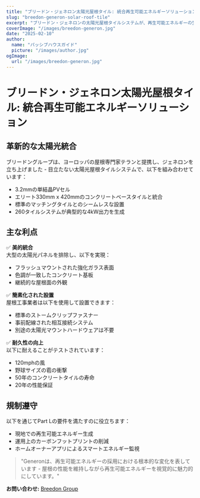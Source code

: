 ```yaml
---
title: "ブリードン・ジェネロン太陽光屋根タイル: 統合再生可能エネルギーソリューション"
slug: "breedon-generon-solar-roof-tile"
excerpt: "ブリードン・ジェネロンの太陽光屋根タイルシステムが、再生可能エネルギーの生成と伝統的な屋根の美学をどのように統合しているかを発見してください。"
coverImage: "/images/breedon-generon.jpg"
date: "2025-02-10"
author:
  name: "パッシブハウスガイド"
  picture: "/images/author.jpg"
ogImage:
  url: "/images/breedon-generon.jpg"
---
```


# ブリードン・ジェネロン太陽光屋根タイル: 統合再生可能エネルギーソリューション

## 革新的な太陽光統合

ブリードングループは、ヨーロッパの屋根専門家テランと提携し、ジェネロンを立ち上げました - 目立たない太陽光屋根タイルシステムで、以下を組み合わせています：

- 3.2mmの単結晶PVセル
- エリート330mm x 420mmのコンクリートベースタイルと統合
- 標準のマッチングタイルとのシームレスな設置
- 260タイルシステムが典型的な4kW出力を生成

## 主な利点

✅ **美的統合**  
大型の太陽光パネルを排除し、以下を実現：
- フラッシュマウントされた強化ガラス表面
- 色調が一致したコンクリート基板
- 継続的な屋根面の外観

✅ **簡素化された設置**  
屋根工事業者は以下を使用して設置できます：
- 標準のストームクリップファスナー
- 事前配線された相互接続システム
- 別途の太陽光マウントハードウェアは不要

✅ **耐久性の向上**  
以下に耐えることがテストされています：
- 120mphの風
- 野球サイズの雹の衝撃
- 50年のコンクリートタイルの寿命
- 20年の性能保証

## 規制遵守

以下を通じてPart Lの要件を満たすのに役立ちます：
- 現地での再生可能エネルギー生成
- 運用上のカーボンフットプリントの削減
- ホームオーナーアプリによるスマートエネルギー監視

> "Generonは、再生可能エネルギーの採用における根本的な変化を表しています - 屋根の性能を維持しながら再生可能エネルギーを視覚的に魅力的にしています。"  

**お問い合わせ:** [Breedon Group](https://www.breedongroup.com)